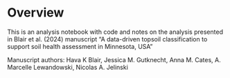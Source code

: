 # Overview {.unnumbered}

This is an analysis notebook with code and notes on the analysis presented in Blair et al. (2024) manuscript "A data-driven topsoil classification to support soil health assessment in Minnesota, USA"

Manuscript authors: Hava K Blair, Jessica M. Gutknecht, Anna M. Cates, A. Marcelle Lewandowski, Nicolas A. Jelinski

## 
